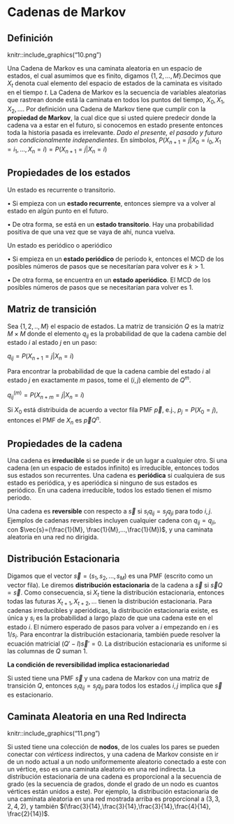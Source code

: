 # Cadenas de Markov {#markov}

## Definición 

knitr::include_graphics("10.png")

Una Cadena de Markov es una caminata aleatoria en un espacio de estados, el cual asumimos que es finito, digamos {$1,2,...,M$}.Decimos que $X_t$ denota cual elemento del espacio de estados de la caminata es visitado en el tiempo $t$. La Cadena de Markov es la secuencia de variables aleatorias que rastrean donde está la caminata en todos los puntos del tiempo, $X_0, X_1, X_2,...$. Por definición una Cadena de Markov tiene que cumplir con la $\textbf{propiedad de Markov}$, la cual dice que si usted quiere predecir donde la cadena va a estar en el futuro, si conocemos en estado presente entonces toda la historia pasada es irrelevante. $\textit{Dado el presente, el pasado y futuro son condicionalmente independientes}$. En símbolos,
$P(X_{n+1}=j|X_0=i_0, X_1=i_1,...,X_n=i)=P(X_{n+1}=j|X_n=i)$

## Propiedades de los estados
Un estado es recurrente o transitorio.

$\bullet$ Si empieza con un $\textbf{estado recurrente}$, entonces siempre va a volver al estado en algún punto en el futuro. 


$\bullet$ De otra forma, se está en un $\textbf{estado transitorio}$. Hay una probabilidad positiva de que una vez que se vaya de ahí, nunca vuelva.

Un estado es periódico o aperiódico

$\bullet$ Si empieza en un $\textbf{estado periódico}$ de periodo k, entonces el MCD de los posibles números de pasos que se necesitarían para volver es $k>1$.

$\bullet$ De otra forma, se encuentra en un $\textbf{estado aperiódico}$. El MCD de los posibles números de pasos que se necesitarían para volver es 1.


## Matriz de transición 
Sea {$1,2,..,M$} el espacio de estados. La matriz de transición $Q$ es la matriz $M \times M$ donde el elemento $q_{ij}$ es la probabilidad de que la cadena cambie del estado $i$ al estado $j$ en un paso:

$q_{ij}=P(X_{n+1}=j|X_n=i)$

Para encontrar la probabilidad de que la cadena cambie del estado $i$ al estado $j$ en exactamente $m$ pasos, tome el $(i,j)$ elemento de $Q^m$.

$q_{ij}^{(m)}=P(X_{n+m}=j|X_n =i)$

Si $X_0$ está distribuida de acuerdo a vector fila PMF $\vec{p}$, e.j., $p_j=P(X_0=j)$, entonces el PMF de $X_n$ es $\vec{p}Q^n$.

## Propiedades de la cadena
Una cadena es $\textbf{irreducible}$ si se puede ir de un lugar a cualquier otro. Si una cadena (en un espacio de estados infinito) es irreducible, entonces todos sus estados son recurrentes. Una cadena es $\textbf{periódica}$ si cualquiera de sus estado es periódica, y es aperiódica si ninguno de sus estados es periódico. En una cadena irreducible, todos los estado tienen el mismo periodo.

Una cadena es $\textbf{reversible}$ con respecto a $\vec{s}$ si $s_iq_{ij}=s_jq_{ji}$ para todo $i,j$.
Ejemplos de cadenas reversibles incluyen cualquier cadena con $q_{ij}=q_{ji}$, con $\vec{s}=(\frac{1}{M}, \frac{1}{M},...,\frac{1}{M})$, y una caminata aleatoria en una red no dirigida.


## Distribución Estacionaria
Digamos que el vector $\vec{s}=(s_1, s_2,...,s_M)$ es una PMF (escrito como un vector fila). Le diremos $\textbf{distribución estacionaria}$ de la cadena a $\vec{s}$  si $\vec{s}Q=\vec{s}$. Como consecuencia, si $X_t$ tiene la distribución  estacionaria, entonces todas las futuras $X_{t+1}, X_{t+2},...$ tienen la distribución estacionaria.
Para cadenas irreducibles y aperiódicas, la distribución estacionaria existe, es única y $s_i$ es la probabilidad a largo plazo de que una cadena este en el estado $i$. El número esperado de pasos para volver a $i$ empezando en $i$ es $1/s_i$.
Para encontrar la distribución estacionaria, también puede resolver la ecuación matricial $(Q' - I)\vec{s}' =0$. La distribución estacionaria es uniforme si las columnas de $Q$ suman 1.

$\textbf{La condición de reversibilidad implica estacionariedad}$

Si usted tiene una PMF $\vec{s}$ y una cadena de Markov con una matriz de transición $Q$, entonces $s_i q_{ij}=s_jq_{ji}$ para todos los estados $i,j$ implica que $\vec{s}$ es estacionario.


## Caminata Aleatoria en una Red Indirecta

knitr::include_graphics("11.png")

Si usted tiene una colección de $\textbf{nodos}$, de los cuales los pares se pueden conectar con $vérticess$ indirectos, y una cadena de Markov consiste en ir de un nodo actual a un nodo uniformemente aleatorio conectado a este con un vértice, eso es una caminata aleatorio en una red indirecta. La distribución estacionaria de una cadena es proporcional a la secuencia de grado (es la secuencia de grados, donde el grado de un nodo es cuantos vértices están unidos a este). Por ejemplo, la distribución estacionaria de una caminata aleatoria en una red mostrada arriba es proporcional a $(3,3,2,4,2)$, y también $(\frac{3}{14},\frac{3}{14},\frac{3}{14},\frac{4}{14}, \frac{2}{14})$.

